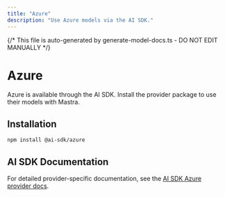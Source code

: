 ```yaml
---
title: "Azure"
description: "Use Azure models via the AI SDK."
---
```


{/* This file is auto-generated by generate-model-docs.ts - DO NOT EDIT MANUALLY */}

# Azure

Azure is available through the AI SDK. Install the provider package to use their models with Mastra.

## Installation

```bash npm2yarn copy
npm install @ai-sdk/azure
```

## AI SDK Documentation

For detailed provider-specific documentation, see the [AI SDK Azure provider docs](https://ai-sdk.dev/providers/ai-sdk-providers/azure).
